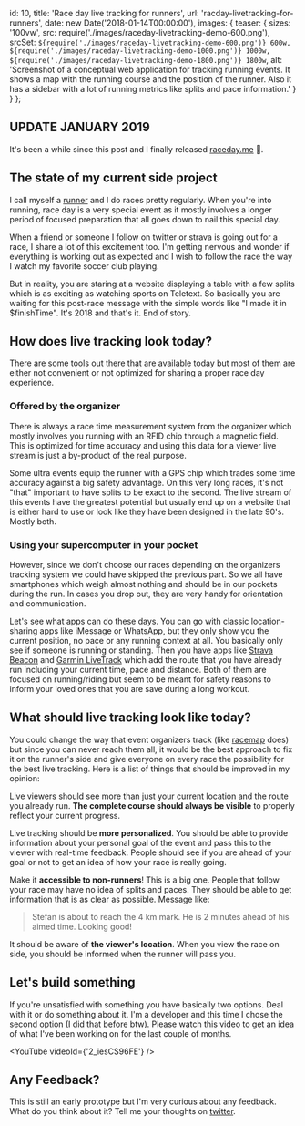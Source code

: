 
  id: 10,
  title: 'Race day live tracking for runners',
  url: 'racday-livetracking-for-runners',
  date: new Date('2018-01-14T00:00:00'),
  images: {
    teaser: {
      sizes: '100vw',
      src: require('./images/raceday-livetracking-demo-600.png'),
      srcSet: `${require('./images/raceday-livetracking-demo-600.png')} 600w, ${require('./images/raceday-livetracking-demo-1000.png')} 1000w, ${require('./images/raceday-livetracking-demo-1800.png')} 1800w`,
      alt:
        'Screenshot of a conceptual web application for tracking running events. It shows a map with the running course and the position of the runner. Also it has a sidebar with a lot of running metrics like splits and pace information.'
    }
  }
};

## UPDATE JANUARY 2019

It's been a while since this post and I finally released [raceday.me](https://raceday.me) 🎉.

## The state of my current side project

I call myself a [runner](running) and I do races pretty regularly. When you're into running, race day is a very special event as it mostly involves a longer period of focused preparation that all goes down to nail this special day.

When a friend or someone I follow on twitter or strava is going out for a race, I share a lot of this excitement too. I'm getting nervous and wonder if everything is working out as expected and I wish to follow the race the way I watch my favorite soccer club playing.

<!-- prettier-ignore -->
But in reality, you are staring at a website displaying a table with a few splits which is as exciting as watching sports on Teletext. So basically you are waiting for this post-race message with the simple words like "I made it in $finishTime". It's 2018 and that's it. End of story.

## How does live tracking look today?

There are some tools out there that are available today but most of them are either not convenient or not optimized for sharing a proper race day experience.

### Offered by the organizer

There is always a race time measurement system from the organizer which mostly involves you running with an RFID chip through a magnetic field. This is optimized for time accuracy and using this data for a viewer live stream is just a by-product of the real purpose.

Some ultra events equip the runner with a GPS chip which trades some time accuracy against a big safety advantage. On this very long races, it's not "that" important to have splits to be exact to the second. The live stream of this events have the greatest potential but usually end up on a website that is either hard to use or look like they have been designed in the late 90's. Mostly both.

### Using your supercomputer in your pocket

However, since we don't choose our races depending on the organizers tracking system we could have skipped the previous part. So we all have smartphones which weigh almost nothing and should be in our pockets during the run. In cases you drop out, they are very handy for orientation and communication.

Let's see what apps can do these days. You can go with classic location-sharing apps like iMessage or WhatsApp, but they only show you the current position, no pace or any running context at all. You basically only see if someone is running or standing. Then you have apps like [Strava Beacon](https://blog.strava.com/de/summit-beacon/) and [Garmin LiveTrack](http://www8.garmin.com/livetrack/) which add the route that you have already run including your current time, pace and distance. Both of them are focused on running/riding but seem to be meant for safety reasons to inform your loved ones that you are save during a long workout.

## What should live tracking look like today?

You could change the way that event organizers track (like [racemap](https://racemap.com) does) but since you can never reach them all, it would be the best approach to fix it on the runner's side and give everyone on every race the possibility for the best live tracking. Here is a list of things that should be improved in my opinion:

Live viewers should see more than just your current location and the route you already run. **The complete course should always be visible** to properly reflect your current progress.

Live tracking should be **more personalized**. You should be able to provide information about your personal goal of the event and pass this to the viewer with real-time feedback. People should see if you are ahead of your goal or not to get an idea of how your race is really going.

Make it **accessible to non-runners**! This is a big one. People that follow your race may have no idea of splits and paces. They should be able to get information that is as clear as possible. Message like:

> Stefan is about to reach the 4 km mark. He is 2 minutes ahead of his aimed time. Looking good!

It should be aware of **the viewer's location**. When you view the race on side, you should be informed when the runner will pass you.

## Let's build something

If you're unsatisfied with something you have basically two options. Deal with it or do something about it. I'm a developer and this time I chose the second option (I did that [before](runverter) btw). Please watch this video to get an idea of what I've been working on for the last couple of months.

<YouTube videoId={'2_iesCS96FE'} />

## Any Feedback?

This is still an early prototype but I'm very curious about any feedback. What do you think about it? Tell me your thoughts on [twitter](https://twitter.com/stefan_kracht).
